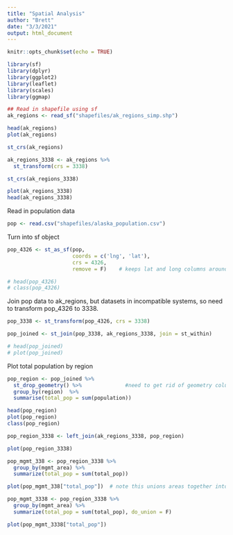 ```yaml
---
title: "Spatial Analysis"
author: "Brett"
date: "3/3/2021"
output: html_document
---
```


```r
knitr::opts_chunk$set(echo = TRUE)
```

```r
library(sf)
library(dplyr)
library(ggplot2)
library(leaflet)
library(scales)
library(ggmap)
```


```r
## Read in shapefile using sf
ak_regions <- read_sf("shapefiles/ak_regions_simp.shp")

head(ak_regions)
plot(ak_regions)  
```

```r
st_crs(ak_regions)

```

```r
ak_regions_3338 <- ak_regions %>%
  st_transform(crs = 3338)

st_crs(ak_regions_3338)

plot(ak_regions_3338)
head(ak_regions_3338)
```

Read in population data
```r
pop <- read.csv("shapefiles/alaska_population.csv")
```

Turn into sf object
```r
pop_4326 <- st_as_sf(pop, 
                     coords = c('lng', 'lat'),
                     crs = 4326,
                     remove = F)    # keeps lat and long columns around

# head(pop_4326)
# class(pop_4326)
```

Join pop data to ak_regions, but datasets in incompatible systems, so need to transform pop_4326 to 3338. 
```r
pop_3338 <- st_transform(pop_4326, crs = 3338)

pop_joined <- st_join(pop_3338, ak_regions_3338, join = st_within)

# head(pop_joined)
# plot(pop_joined)
```

Plot total population by region
```r
pop_region <- pop_joined %>% 
  st_drop_geometry() %>%              #need to get rid of geometry column, or plots as points (not polygons), and simply deselecting the geometry colomn does not work (i.e. -geometry). Alt is st_drop_geometry
  group_by(region)  %>%
  summarise(total_pop = sum(population))

head(pop_region)
plot(pop_region)
class(pop_region)
```

```r
pop_region_3338 <- left_join(ak_regions_3338, pop_region)

plot(pop_region_3338)
```

```r
pop_mgmt_338 <- pop_region_3338 %>% 
  group_by(mgmt_area) %>% 
  summarize(total_pop = sum(total_pop))

plot(pop_mgmt_338["total_pop"])  # note this unions areas together into region blocks

```


```r
pop_mgmt_3338 <- pop_region_3338 %>% 
  group_by(mgmt_area) %>% 
  summarize(total_pop = sum(total_pop), do_union = F)

plot(pop_mgmt_3338["total_pop"])
```

